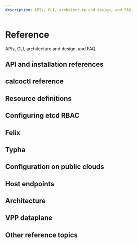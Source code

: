 ```yaml
---
description: APIs, CLI, architecture and design, and FAQ.
---
```




# Reference

APIs, CLI, architecture and design, and FAQ.

## API and installation references
<DocCardLinkLayout>
  <DocCardLink docId='reference/api' />
  <DocCardLink docId='reference/installation/helm_customization' />
  <DocCardLink docId='reference/installation/api' />
</DocCardLinkLayout>

## calcoctl reference
<DocCardLinkLayout>
  <DocCardLink docId='reference/calicoctl/overview' />
  <DocCardLink docId='reference/calicoctl/create' />
  <DocCardLink docId='reference/calicoctl/replace' />
  <DocCardLink docId='reference/calicoctl/apply' />
  <DocCardLink docId='reference/calicoctl/delete' />
  <DocCardLink docId='reference/calicoctl/get' />
  <DocCardLink docId='reference/calicoctl/patch' />
  <DocCardLink docId='reference/calicoctl/label' />
  <DocCardLink docId='reference/calicoctl/convert' />
  <DocCardLink docId='reference/calicoctl/ipam/overview' />
  <DocCardLink docId='reference/calicoctl/ipam/check' />
  <DocCardLink docId='reference/calicoctl/ipam/release' />
  <DocCardLink docId='reference/calicoctl/ipam/show' />
  <DocCardLink docId='reference/calicoctl/ipam/configure' />
  <DocCardLink docId='reference/calicoctl/ipam/split' />
  <DocCardLink docId='reference/calicoctl/node/overview' />
  <DocCardLink docId='reference/calicoctl/node/run' />
  <DocCardLink docId='reference/calicoctl/node/status' />
  <DocCardLink docId='reference/calicoctl/node/diags' />
  <DocCardLink docId='reference/calicoctl/node/checksystem' />
  <DocCardLink docId='reference/calicoctl/datastore/overview' />
  <DocCardLink docId='reference/calicoctl/datastore/migrate/overview' />
  <DocCardLink docId='reference/calicoctl/datastore/migrate/export' />
  <DocCardLink docId='reference/calicoctl/datastore/migrate/import' />
  <DocCardLink docId='reference/calicoctl/datastore/migrate/lock' />
  <DocCardLink docId='reference/calicoctl/datastore/migrate/unlock' />
  <DocCardLink docId='reference/calicoctl/version' />
</DocCardLinkLayout>


## Resource definitions
<DocCardLinkLayout>
  <DocCardLink docId='reference/resources/overview' />
  <DocCardLink docId='reference/resources/bgpconfig' />
  <DocCardLink docId='reference/resources/bgppeer' />
  <DocCardLink docId='reference/resources/bgpfilter' />
  <DocCardLink docId='reference/resources/blockaffinity' />
  <DocCardLink docId='reference/resources/caliconodestatus' />
  <DocCardLink docId='reference/resources/felixconfig' />
  <DocCardLink docId='reference/resources/globalnetworkpolicy' />
  <DocCardLink docId='reference/resources/globalnetworkset' />
  <DocCardLink docId='reference/resources/hostendpoint' />
  <DocCardLink docId='reference/resources/ippool' />
  <DocCardLink docId='reference/resources/ipreservation' />
  <DocCardLink docId='reference/resources/ipamconfig' />
  <DocCardLink docId='reference/resources/kubecontrollersconfig' />
  <DocCardLink docId='reference/resources/networkpolicy' />
  <DocCardLink docId='reference/resources/networkset' />
  <DocCardLink docId='reference/resources/node' />
  <DocCardLink docId='reference/resources/profile' />
  <DocCardLink docId='reference/resources/workloadendpoint' />
</DocCardLinkLayout>

## Configuring etcd RBAC
<DocCardLinkLayout>
  <DocCardLink docId='reference/etcd-rbac/overview' />
  <DocCardLink docId='reference/etcd-rbac/certificate-generation' />
  <DocCardLink docId='reference/etcd-rbac/users-and-roles' />
  <DocCardLink docId='reference/etcd-rbac/kubernetes' />
  <DocCardLink docId='reference/etcd-rbac/kubernetes-advanced' />
  <DocCardLink docId='reference/etcd-rbac/calico-etcdv3-paths' />
</DocCardLinkLayout>

## Felix
<DocCardLinkLayout>
  <DocCardLink docId='reference/felix/configuration' />
  <DocCardLink docId='reference/felix/prometheus' />
</DocCardLinkLayout>

## Typha
<DocCardLinkLayout>
  <DocCardLink docId='reference/typha/overview' />
  <DocCardLink docId='reference/typha/configuration' />
  <DocCardLink docId='reference/typha/prometheus' />
</DocCardLinkLayout>


## Configuration on public clouds

<DocCardLinkLayout>
  <DocCardLink docId='reference/public-cloud/aws' />
  <DocCardLink docId='reference/public-cloud/azure' />
  <DocCardLink docId='reference/public-cloud/gce' />
  <DocCardLink docId='reference/public-cloud/ibm' />
</DocCardLinkLayout>

## Host endpoints
<DocCardLinkLayout>
  <DocCardLink docId='reference/host-endpoints/overview' />
  <DocCardLink docId='reference/host-endpoints/connectivity' />
  <DocCardLink docId='reference/host-endpoints/objects' />
  <DocCardLink docId='reference/host-endpoints/selector' />
  <DocCardLink docId='reference/host-endpoints/failsafe' />
  <DocCardLink docId='reference/host-endpoints/pre-dnat' />
  <DocCardLink docId='reference/host-endpoints/forwarded' />
  <DocCardLink docId='reference/host-endpoints/summary' />
  <DocCardLink docId='reference/host-endpoints/conntrack' />
</DocCardLinkLayout>

## Architecture
<DocCardLinkLayout>
  <DocCardLink docId='reference/architecture/overview' />
  <DocCardLink docId='reference/architecture/data-path' />
</DocCardLinkLayout>

## VPP dataplane
<DocCardLinkLayout>
  <DocCardLink docId='reference/vpp/uplink-configuration' />
  <DocCardLink docId='reference/vpp/technical-details' />
  <DocCardLink docId='reference/vpp/host-network' />
</DocCardLinkLayout>

## Other reference topics

<DocCardLinkLayout>
  <DocCardLink docId='reference/component-versions' />
  <DocCardLink docId='reference/faq' />
  <DocCardLink docId='reference/involved' />
  <DocCardLink docId='reference/configure-calico-node' />
  <DocCardLink docId='reference/configure-resources' />
  <DocCardLink docId='reference/configure-cni-plugins' />
</DocCardLinkLayout>

